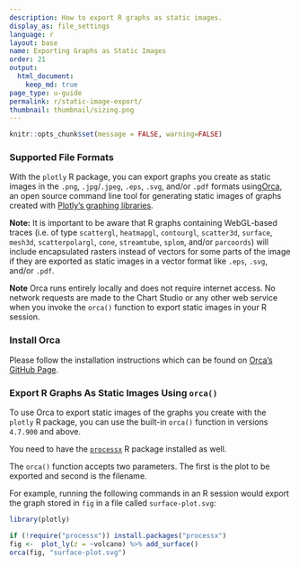 ```yaml
---
description: How to export R graphs as static images.
display_as: file_settings
language: r
layout: base
name: Exporting Graphs as Static Images
order: 21
output:
  html_document:
    keep_md: true
page_type: u-guide
permalink: r/static-image-export/
thumbnail: thumbnail/sizing.png
---
```


```r
knitr::opts_chunk$set(message = FALSE, warning=FALSE)
```
### Supported File Formats

With the `plotly` R package, you can export graphs you create as static images in the `.png`, `.jpg`/`.jpeg`, `.eps`, `.svg`, and/or `.pdf` formats using[Orca](https://github.com/plotly/orca), an open source command line tool for generating static images of graphs created with [Plotly's graphing libraries](https://plot.ly/graphing-libraries).  

**Note:** It is important to be aware that R graphs containing WebGL-based traces (i.e. of type `scattergl`, `heatmapgl`, `contourgl`, `scatter3d`, `surface`, `mesh3d`, `scatterpolargl`, `cone`, `streamtube`, `splom`, and/or `parcoords`) will include encapsulated rasters instead of vectors for some parts of the image if they are exported as static images in a vector format like `.eps`, `.svg`, and/or `.pdf`.

**Note** Orca runs entirely locally and does not require internet access. No network requests are made to the Chart Studio or any other web service when you invoke the `orca()` function to export static images in your R session. 

### Install Orca

Please follow the installation instructions which can be found on [Orca's GitHub Page](https://github.com/plotly/orca#installation).

### Export R Graphs As Static Images Using `orca()`

To use Orca to export static images of the graphs you create with the `plotly` R package, you can use the built-in `orca()` function in versions `4.7.900` and above. 

You need to have the [`processx`](https://github.com/r-lib/processx) R package installed as well. 

The `orca()` function accepts two parameters. The first is the plot to be exported and second is the filename. 

For example, running the following commands in an R session would export the graph stored in `fig` in a file called `surface-plot.svg`:

```r
library(plotly)

if (!require("processx")) install.packages("processx")
fig <-  plot_ly(z = ~volcano) %>% add_surface()
orca(fig, "surface-plot.svg")
```
